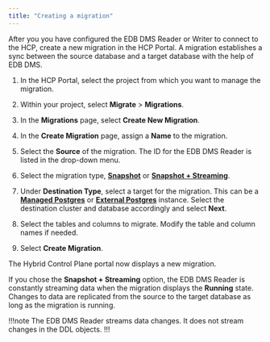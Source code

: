```yaml
---
title: "Creating a migration"
---
```


After you you have configured the EDB DMS Reader or Writer to connect to the HCP, create a new migration in the HCP Portal. A migration establishes a sync between the source database and a target database with the help of EDB DMS.

1.  In the HCP Portal, select the project from which you want to manage the migration.

1.  Within your project, select **Migrate** > **Migrations**. 

1.  In the **Migrations** page, select **Create New Migration**. 

1.  In the **Create Migration** page, assign a **Name** to the migration. 

1.  Select the **Source** of the migration. The ID for the EDB DMS Reader is listed in the drop-down menu.

1.  Select the migration type, [**Snapshot**](/edb-postgres-ai/migration-etl/data-migration-service/terminology/#snapshot-migration) or [**Snapshot + Streaming**](/edb-postgres-ai/migration-etl/data-migration-service/terminology/#snapshot--streaming-migration).

1.  Under **Destination Type**, select a target for the migration. This can be a [**Managed Postgres**](/edb-postgres-ai/migration-etl/data-migration-service/terminology/#managed-postgres) or [**External Postgres**](/edb-postgres-ai/migration-etl/data-migration-service/terminology/#external-postgres) instance. Select the destination cluster and database accordingly and select **Next**.

1.  Select the tables and columns to migrate. Modify the table and column names if needed.

1.  Select **Create Migration**.

The Hybrid Control Plane portal now displays a new migration.

If you chose the **Snapshot + Streaming** option, the EDB DMS Reader is constantly streaming data when the migration displays the **Running** state. Changes to data are replicated from the source to the target database as long as the migration is running. 

!!!note 
   The EDB DMS Reader streams data changes. It does not stream changes in the DDL objects.
!!!
